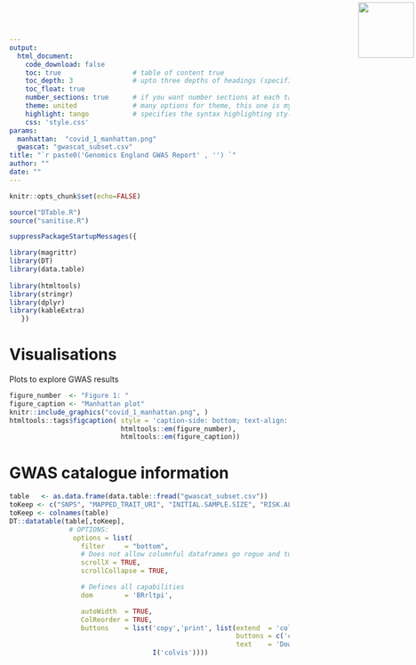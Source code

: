 ```yaml
---
output: 
  html_document:
    code_download: false
    toc: true                  # table of content true
    toc_depth: 3               # upto three depths of headings (specified by #, ## and ###)
    toc_float: true
    number_sections: true      # if you want number sections at each table header
    theme: united              # many options for theme, this one is my favorite.
    highlight: tango           # specifies the syntax highlighting style
    css: 'style.css'
params:
  manhattan:  "covid_1_manhattan.png"
  gwascat: "gwascat_subset.csv"
title: "`r paste0('Genomics England GWAS Report' , '') `"
author: ""
date: ""
---
```




<img src="logo.png" width=100 style="position:absolute;top:4px;bottom:4px;right:4px;" />


```r
knitr::opts_chunk$set(echo=FALSE)
```

```r
source("DTable.R")
source("sanitise.R")

suppressPackageStartupMessages({

library(magrittr)
library(DT)
library(data.table)
  
library(htmltools)
library(stringr)
library(dplyr)
library(kableExtra)
   })
```

# Visualisations

Plots to explore GWAS results

```r
figure_number  <- "Figure 1: " 
figure_caption <- "Manhattan plot"
knitr::include_graphics("covid_1_manhattan.png", )
htmltools::tags$figcaption( style = 'caption-side: bottom; text-align: center; font-size: 85%%; color: #71879d',
                            htmltools::em(figure_number), 
                            htmltools::em(figure_caption))
```


# GWAS catalogue information

```r
table   <- as.data.frame(data.table::fread("gwascat_subset.csv"))
toKeep <- c("SNPS", "MAPPED_TRAIT_URI", "INITIAL.SAMPLE.SIZE", "RISK.ALLELE.FREQUENCY", "DISEASE.TRAIT")
toKeep <- colnames(table)
DT::datatable(table[,toKeep],
               # OPTIONS:
                options = list(
                  filter     = "bottom",
                  # Does not allow columnful dataframes go rogue and tucks them in to fit page width
                  scrollX = TRUE,
                  scrollCollapse = TRUE,

                  # Defines all capabilities
                  dom        = 'BRrltpi',

                  autoWidth  = TRUE,
                  ColReorder = TRUE,
                  buttons    = list('copy','print', list(extend  = 'collection',
                                                         buttons = c('csv', 'excel', 'pdf'),
                                                         text    = 'Download'),
                                    I('colvis'))))


```